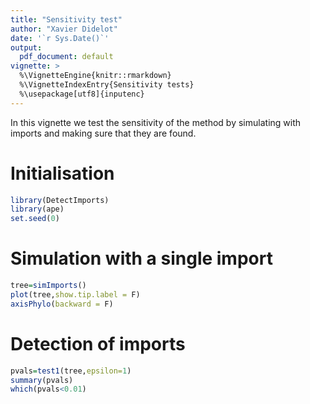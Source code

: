 ```yaml
---
title: "Sensitivity test"
author: "Xavier Didelot"
date: '`r Sys.Date()`'
output:
  pdf_document: default
vignette: >
  %\VignetteEngine{knitr::rmarkdown}
  %\VignetteIndexEntry{Sensitivity tests}
  %\usepackage[utf8]{inputenc}
---
```


In this vignette we test the sensitivity of the method by simulating with imports and making sure that they are found.

# Initialisation

```r
library(DetectImports)
library(ape)
set.seed(0)
```

# Simulation with a single import

```r
tree=simImports()
plot(tree,show.tip.label = F)
axisPhylo(backward = F)
```

# Detection of imports

```r
pvals=test1(tree,epsilon=1)
summary(pvals)
which(pvals<0.01)
```


